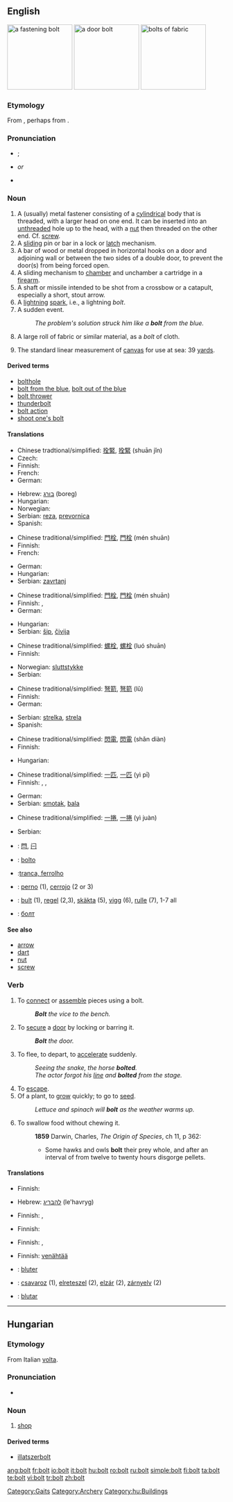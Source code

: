 {{wikipedia}}
==English==
[[Image:Bolt-with-nut.jpg|thumb|right|150px|a fastening bolt]]
[[Image:Bolt_lock.jpg|thumb|right|150px|a door bolt]]
[[Image:Stoffballen2_fcm.jpg|thumb|right|150px|bolts of fabric]]
<!-- overlaps trans. table [[Image:Lightning3.jpg|thumb|right|150px|bolts of lightning]]-->

===Etymology===
From {{proto|Germanic|bultas}}, perhaps from {{proto|Indo-European|bheld-|to knock, strike}}.

===Pronunciation===
* {{a|UK}} {{IPA|/bɒlt/|/bəʊlt/}}; {{SAMPA|/bQlt/|/b@Ult/}}
* {{rhymes|əʊlt}} ''or'' {{rhymes|ɒlt}}
* {{audio|en-us-bolt.ogg|Audio (US)}}

===Noun===
{{en-noun}}

# A (usually) metal fastener consisting of a [[cylindrical]] body that is threaded, with a larger head on one end. It can be inserted into an [[unthreaded]] hole up to the head, with a [[nut]] then threaded on the other end.  Cf. [[screw]].
# A [[slide|sliding]] pin or bar in a lock or [[latch]] mechanism.
# A bar of wood or metal dropped in horizontal hooks on a door and adjoining wall or between the two sides of a double door, to prevent the door(s) from being forced open.
# A sliding mechanism to [[chamber]] and unchamber a cartridge in a [[firearm]].
# A shaft or missile intended to be shot from a crossbow or a catapult, especially a short, stout arrow.
# A [[lightning]] [[spark]], i.e., a lightning ''bolt''.
# A sudden event.
#: ''The problem's solution struck him like a '''bolt''' from the blue.''
# A large roll of fabric or similar material, as a ''bolt'' of cloth.
# {{nautical}} The standard linear measurement of [[canvas]] for use at sea: 39 [[yard]]s.

====Derived terms====
* [[bolthole]]
* [[bolt from the blue]], [[bolt out of the blue]]
* [[bolt thrower]]
* [[thunderbolt]]
* [[bolt action]]
* [[shoot one's bolt]]

====Translations====
{{trans-top|metal fastener}}
* Chinese tradtional/simplified: [[拴緊]], [[拴緊]] (shuān jǐn)
* Czech: {{t-|cs|šroub|m}}
* Finnish: {{t+|fi|pultti}}
* French: {{t+|fr|boulon|m}}
* German: {{t+|de|Schraube|f}}
{{trans-mid}}
* Hebrew: [[בורג]] (boreg) {{m}}
* Hungarian: {{t|hu|csavar}}
* Norwegian: {{t-|no|bolt|m}}
* Serbian: [[reza]], [[prevornica]]
* Spanish: {{t-|es|tornillo|m}}
{{trans-bottom}}

{{trans-top|sliding pin or bar in a lock}}
* Chinese traditional/simplified: [[門栓]], [[門栓]] (mén shuān)
* Finnish: {{t-|fi|salpa}}
* French: {{t+|fr|verrou|m}}
{{trans-mid}}
* German: {{t+|de|Riegel|m}}
* Hungarian: {{t|hu|retesz}}
* Serbian: [[zavrtanj]]
{{trans-bottom}}

{{trans-top|bar to prevent a door from being forced open}}
* Chinese traditional/simplified: [[門栓]], [[門栓]] (mén shuān)
* Finnish: {{t-|fi|telki}}, {{t-|fi|salpa}}
* German: {{t+|de|Riegel|m}}
{{trans-mid}}
* Hungarian: {{t|hu|tolózár}}
* Serbian: [[šip]], [[čivija]]
{{trans-bottom}}

{{trans-top|sliding mechanism to chamber and unchamber a cartridge in a firearm}}
* Chinese traditional/simplified: [[螺栓]], [[螺栓]] (luó shuān)
* Finnish: {{t+|fi|lukko}}
{{trans-mid}}
* Norwegian: [[sluttstykke]] {{n}}
* Serbian: {{t+|sr|zatvarač}}
{{trans-bottom}}

{{trans-top|short, stout, blunt-headed arrow}}
* Chinese traditional/simplified: [[弩箭]], [[弩箭]] (lǔ)
* Finnish: {{t+|fi|vasama}}
* German: {{t-|de|Bolzen|m}}
{{trans-mid}}
* Serbian: [[strelka]], [[strela]]
* Spanish: {{t+|es|virote|m}}
{{trans-bottom}}

{{trans-top|lightning spark}}
* Chinese traditional/simplified: [[閃電]], [[閃電]] (shǎn diàn)
* Finnish: {{t+|fi|salama}}
{{trans-mid}}
* Hungarian: {{t|hu|villám}}
{{trans-bottom}}

{{trans-top|large roll of material}}
* Chinese traditional/simplified: [[一匹]], [[一匹]] (yì pī)
* Finnish: {{t-|fi|rulla}}, {{t+|fi|pakka}}, {{t-|fi|paali}}
{{trans-mid}}
* German: {{t-|de|Ballen|m}}
* Serbian: [[smotak]], [[bala]]
{{trans-bottom}}

{{trans-top|standard measure of length of canvas}}
* Chinese traditional/simplified: [[一捲]], [[一捲]] (yì juàn)
{{trans-mid}}
* Serbian: {{t-|sr|bala}}
{{trans-bottom}}

{{checktrans-top}}
* {{ttbc|CJKV Characters}}: [[閂]], [[闩]]
{{trans-mid}}
* {{ttbc|Ido}}: [[bolto]]
* {{ttbc|Portuguese}}:[[tranca, ferrolho]]
* {{ttbc|Spanish}}: [[perno]] {{m}} (1), [[cerrojo]] {{m}} (2 or 3)
* {{ttbc|Swedish}}: [[bult]] (1), [[regel]] (2,3), [[skäkta]] (5), [[vigg]] (6), [[rulle]] (7), 1-7 all {{c}}
* {{ttbc|Ukrainian}}: [[болт]]
{{trans-bottom}}

====See also====
* [[arrow]]
* [[dart]]
* [[nut]]
* [[screw]]

===Verb===
{{en-verb}}

# To [[connect]] or [[assemble]] pieces using a bolt.
#: '''''Bolt''' the vice to the bench.''
# To [[secure]] a [[door]] by locking or barring it.
#: '' '''Bolt''' the door.''
# To flee, to depart, to [[accelerate]] suddenly.
#: ''Seeing the snake, the horse '''bolted'''.''
#: ''The actor forgot his [[line]] and '''bolted''' from the stage.''
# To [[escape]].
# Of a plant, to [[grow]] quickly; to go to [[seed]].
#: ''Lettuce and spinach will '''bolt''' as the weather warms up.''
# To swallow food without chewing it.
#: '''1859''' Darwin, Charles, ''The Origin of Species'', ch 11, p 362:
#:* Some hawks and owls '''bolt''' their prey whole, and after an interval of from twelve to twenty hours disgorge pellets.
====Translations====
{{trans-top|to connect pieces using a bolt}}
* Finnish: {{t-|fi|pultata}}
{{trans-mid}}
* Hebrew: [[להבריג]] (le'havryg)
{{trans-bottom}}

{{trans-top|to secure a door}}
* Finnish: {{t-|fi|teljetä}}, {{t-|fi|salvata}}
{{trans-mid}}
{{trans-bottom}}

{{trans-top|to accelerate suddenly}}
* Finnish: {{t-|fi|rynnätä}}
{{trans-mid}}
{{trans-bottom}}

{{trans-top|to escape}}
* Finnish: {{t-|fi|karata}}, {{t+|fi|paeta}}
{{trans-mid}}
{{trans-bottom}}

{{trans-top|of a plant, to grow quickly}}
* Finnish: [[venähtää]]
{{trans-mid}}
{{trans-bottom}}

{{checktrans-top}}
* {{ttbc|French}}: [[bluter]]
* {{ttbc|Hungarian}}: [[csavaroz]] (1), [[elreteszel]] (2), [[elzár]] (2), [[zárnyelv]] (2)
* {{ttbc|Ido}}: [[blutar]]
{{trans-bottom}}

[[Category:Gaits]]

----

==Hungarian==

===Etymology===
From Italian [[volta]].

===Pronunciation===
*{{IPA|/ˈbolt/|lang=hu}}

===Noun===
{{hu-noun|ok}}

# [[shop]]

====Derived terms====
*[[illatszerbolt]]

[[Category:Archery]]
[[Category:hu:Buildings]]

[[ang:bolt]]
[[fr:bolt]]
[[io:bolt]]
[[it:bolt]]
[[hu:bolt]]
[[ro:bolt]]
[[ru:bolt]]
[[simple:bolt]]
[[fi:bolt]]
[[ta:bolt]]
[[te:bolt]]
[[vi:bolt]]
[[tr:bolt]]
[[zh:bolt]]